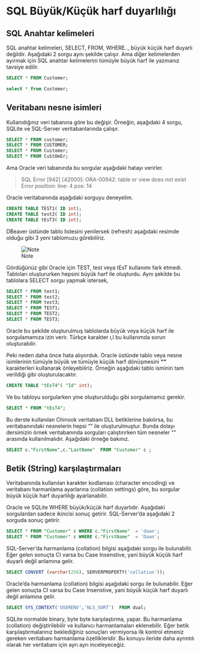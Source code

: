 # SQL Büyük/Küçük harf duyarlılığı

## SQL Anahtar kelimeleri

SQL anahtar kelimeleri, SELECT, FROM, WHERE.., büyük küçük harf duyarlı değildir.
Aşağıdaki 2 sorgu aynı şekilde çalışır.
Ama diğer kelimelerden ayırmak için SQL anahtar kelimelerini tümüyle büyük harf ile yazmanız tavsiye edilir.


```sql
SELECT * FROM Customer;
```

```sql
select * from Customer;
```

## Veritabanı nesne isimleri

Kullanıdığınız veri tabanına göre bu değişir.
Örneğin, aşağıdaki 4 sorgu, SQLite ve SQL-Server veritabanlarında çalışır.

```sql
SELECT * FROM customer;
SELECT * FROM CUSTOMER;
SELECT * FROM Customer;
SELECT * FROM CuStOmEr;
```

Ama Oracle veri tabanında bu sorgular aşağıdaki hatayı verirler.

> SQL Error [942] [42000]: ORA-00942: table or view does not exist
> Error position: line: 4 pos: 14

Oracle veritabanında aşağıdaki sorguyu deneyelim.

```sql
CREATE TABLE TEST1( ID int);
CREATE TABLE test2( ID int);
CREATE TABLE tEsT3( ID int);

```


DBeaver üstünde tablo listesini yenilersek (refresh) aşağıdaki resimde olduğu gibi 3 yeni tablomuzu görebiliriz.

![Note](images/oracle-test-table-names.png)


Gördüğünüz gibi Oracle için TEST, test veya tEsT kullanımı fark etmedi.
Tabloları oluştururken hepsini büyük harf ile oluşturdu.
Aynı şekilde bu tablolara SELECT sorgu yapmak istersek,

```sql
SELECT * FROM test1;
SELECT * FROM test2;
SELECT * FROM test3;
SELECT * FROM TEST1;
SELECT * FROM TEST2;
SELECT * FROM TEST3;
```

Oracle bu şekilde oluşturulmuş tablolarda büyük veya küçük harf ile sorgulamamıza izin verir.
Türkçe karakter ı,I bu kullanımda sorun oluşturabilir.

Peki neden daha önce hata alıyorduk.
Oracle üstünde tablo veya nesne isimlerinin tümüyle büyük ve tümüyle küçük harf dönüşmesini **""** karakterleri kullanarak önleyebiliriz.
Örneğin aşağıdaki tablo isminin tam verildiği gibi oluşturulacaktır.

```sql
CREATE TABLE "tEsT4"( "Id" int);

```

Ve bu tabloyu sorgularken yine oluşturulduğu gibi sorgulamamız gerekir.

```sql
SELECT * FROM "tEsT4";
```

Bu derste kullanılan Chinook veritabanı DLL betiklerine bakılırsa, bu veritabanındaki nesnelerin hepsi "" ile oluşturulmuştur.
Bunda dolayı dersimizin örnek veritabanında sorguları çalıştırırken tüm nesneler "" arasında kullanılmalıdır.
Aşağıdaki örneğe bakınız.

```sql
SELECT c."FirstName",c."LastName"  FROM "Customer" c ;
```


## Betik (String) karşılaştırmaları

Veritabanında kullanılan karakter kodlaması (character encoding) ve veritabanı harmanlama ayarlarına (collation settings) göre, bu sorgular büyük küçük harf duyarlılığı ayarlanabilir.

Oracle ve SQLite WHERE büyük/küçük harf duyarlıdır.
Aşağıdaki sorgulardan sadece ikincisi sonuç getirir.
SQL-Server'da aşağıdaki 2 sorguda sonuç getirir.

```sql
SELECT * FROM "Customer" c WHERE c."FirstName"  = 'daan';
SELECT * FROM "Customer" c WHERE c."FirstName"  = 'Daan';
```

SQL-Server'da harmanlama (collation) bilgisi aşağıdaki sorgu ile bulunabilir.
Eğer gelen sonuçta CI varsa bu Case Insenstive, yani büyük küçük harf duyarlı değil anlamına gelir.

```sql
SELECT CONVERT (varchar(256), SERVERPROPERTY('collation'));  
```

Oracle'da harmanlama (collation) bilgisi aşağıdaki sorgu ile bulunabilir.
Eğer gelen sonuçta CI varsa bu Case Insenstive, yani büyük küçük harf duyarlı değil anlamına gelir.

```sql
SELECT SYS_CONTEXT('USERENV','NLS_SORT')  FROM dual;
```

SQLite normalde binary, byte byte karşılaştırma, yapar.
Bu harmanlama (collation) değiştirilebilir ve kullanıcı harmanlamaları eklenebilir.
Eğer betik karşılaştırmalarınız beklediğiniz sonuçları vermiyorsa ilk kontrol etmeniz gereken veritabanı harmanlama özellikleridir.
Bu konuyu ileride daha ayrıntılı olarak her veritabanı için ayrı ayrı inceleyeceğiz.
